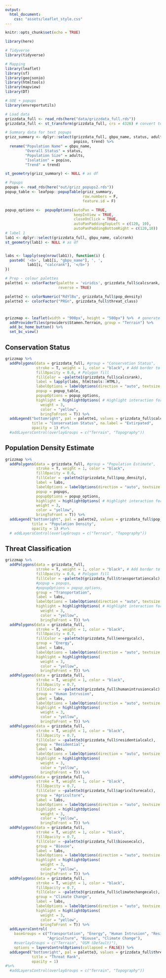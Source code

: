 ```yaml
---
output:
  html_document:
    css: "assets/leaflet_style.css"
---
```


```r
knitr::opts_chunk$set(echo = TRUE)

library(here)

# Tidyverse
library(tidyverse)

# Mapping
library(leaflet)
library(sf)
library(geojsonio)
library(htmltools)
library(mapview)
library(DT)

# SOE + popups
library(envreportutils)

# Load data
grizzdata_full <- read_rds(here("data/grizzdata_full.rds"))
grizzdata_full <- st_transform(grizzdata_full, crs = 4326) # convert to lat/long

# Summary data for text popups
grizz_summary <- dplyr::select(grizzdata_full, gbpu_name, status, adults, 
                               popiso, trend) %>%
  rename("Population Name" = gbpu_name,
         "Overall Status" = status,
         "Population Size" = adults,
         "Isolation" = popiso,
         "Trend" = trend) 

st_geometry(grizz_summary) <- NULL # as df

# Popups
popups <- read_rds(here("out/grizz_popups2.rds"))
popup_table <- leafpop::popupTable(grizz_summary,
                                   row.numbers = F, 
                                   feature.id = F)

popup_options <-  popupOptions(autoPan = TRUE,
                               keepInView = TRUE,
                               closeOnClick = TRUE,
                               autoPanPaddingTopLeft = c(120, 10),
                               autoPanPaddingBottomRight = c(120,10))
# label 1
lab1 <- dplyr::select(grizzdata_full, gbpu_name, calcrank)
st_geometry(lab1) <- NULL # as df


labs <- lapply(seq(nrow(lab1)), function(i) {
  paste0( '<b>', lab1[i, "gbpu_name"], ', ',  
          lab1[i, "calcrank"], '</b>') 
})

# Prep - colour palettes
palette1 <- colorFactor(palette = 'viridis', grizzdata_full$calcsrank,
                        reverse = TRUE)

palette2 <- colorNumeric("RdYlBu", grizzdata_full$pop_density)
palette3 <- colorFactor("PRGn", grizzdata_full$threat_class)
```

# {.tabset .tabset-fade}

```r
grizzmap <- leaflet(width = "900px", height = "500px") %>%  # generate leaflet map
  addProviderTiles(providers$Stamen.Terrain, group = "Terrain") %>%
  add_bc_home_button() %>%
  set_bc_view()

```

## Conservation Status

```r
grizzmap %>% 
  addPolygons(data = grizzdata_full, #group = "Conservation Status",
              stroke = T, weight = 1, color = "black", # Add border to polygons
              fillOpacity = 0.6, # Polygon fill
              fillColor = ~palette1(grizzdata_full$calcsrank),
              label = lapply(labs, htmltools::HTML),
              labelOptions = labelOptions(direction = "auto", textsize = "12px"),
              popup = popup_table,
              popupOptions = popup_options,
              highlight = highlightOptions( # Highlight interaction for mouse hover
                weight = 3,
                color = "yellow",
                bringToFront = T)) %>%
  addLegend("bottomright", pal = palette1, values = grizzdata_full$calcsrank,
            title = "Conservation Status", na.label = "Extirpated",
            opacity = 1) #%>%
  #addLayersControl(overlayGroups = c("Terrain", "Topography"))
```

## Population Density Estimate

``` r
grizzmap %>%
  addPolygons(data = grizzdata_full, #group = "Population Estimate",
              stroke = T, weight = 1, color = "black",
              fillOpacity = 0.6,
              fillColor = ~palette2(grizzdata_full$pop_density),
              label = labs,
              labelOptions = labelOptions(direction = "auto", textsize = "12px"),
              popup = popups,
              popupOptions = popup_options,
              highlight = highlightOptions( # Highlight interaction for mouse hover
              weight = 3,
              color = "yellow",
              bringToFront = T)) %>%
  addLegend("bottomright", pal = palette2, values = grizzdata_full$pop_density,
            title = "Population Density",
            opacity = 1) #%>%
  # addLayersControl(overlayGroups = c("Terrain", "Topography"))
```

## Threat Classification

``` r
grizzmap %>% 
  addPolygons(data = grizzdata_full,
              stroke = T, weight = 1, color = "black", # Add border to polygons
              fillOpacity = 0.6, # Polygon fill
              fillColor = ~palette3(grizzdata_full$transportationcalc),
              #popup = popups,
              #popupOptions = popup_options,
              group = "Transportation",
              label = labs,
              labelOptions = labelOptions(direction = "auto", textsize = "12px"),
              highlight = highlightOptions( # Highlight interaction for mouse hover
                weight = 3,
                color = "yellow",
                bringToFront = T)) %>%
  addPolygons(data = grizzdata_full,
              stroke = T, weight = 1, color = "black",
              fillOpacity = 0.7,
              fillColor = ~palette3(grizzdata_full$energycalc),
              group = "Energy",
              label = labs,
              labelOptions = labelOptions(direction = "auto", textsize = "12px"),
              highlight = highlightOptions(
                weight = 3,
                color = "yellow",
                bringToFront = T)) %>%
  addPolygons(data = grizzdata_full,
              stroke = T, weight = 1, color = "black",
              fillOpacity = 0.7,
              fillColor = ~palette3(grizzdata_full$humanintrusioncalc),
              group = "Human Intrusion",
              label = labs,
              labelOptions = labelOptions(direction = "auto", textsize = "12px"),
              highlight = highlightOptions(
                weight = 3,
                color = "yellow",
                bringToFront = T)) %>%
  addPolygons(data = grizzdata_full,
              stroke = T, weight = 1, color = "black",
              fillOpacity = 0.7,
              fillColor = ~palette3(grizzdata_full$residentialcalc),
              group = "Residential",
              label = labs,
              labelOptions = labelOptions(direction = "auto", textsize = "12px"),
              highlight = highlightOptions(
                weight = 3,
                color = "yellow",
                bringToFront = T)) %>%
  addPolygons(data = grizzdata_full,
              stroke = T, weight = 1, color = "black",
              fillOpacity = 0.7,
              fillColor = ~palette3(grizzdata_full$agriculturecalc),
              group = "Agriculture",
              label = labs,
              labelOptions = labelOptions(direction = "auto", textsize = "12px"),
              highlight = highlightOptions(
                weight = 3,
                color = "yellow",
                bringToFront = T)) %>%
  addPolygons(data = grizzdata_full,
              stroke = T, weight = 1, color = "black",
              fillOpacity = 0.7,
              fillColor = ~palette3(grizzdata_full$biousecalc),
              group = "Biouse",
              label = labs,
              labelOptions = labelOptions(direction = "auto", textsize = "12px"),
              highlight = highlightOptions(
                weight = 3,
                color = "yellow",
                bringToFront = T)) %>%
  addPolygons(data = grizzdata_full,
              stroke = T, weight = 1, color = "black",
              fillOpacity = 0.7,
              fillColor = ~palette3(grizzdata_full$climatechangecalc),
              group = "Climate Change",
              label = labs,
              labelOptions = labelOptions(direction = "auto", textsize = "12px"),
              highlight = highlightOptions(
                weight = 3,
                color = "yellow",
                bringToFront = T)) %>%
  addLayersControl(
    baseGroups = c("Transportation", "Energy", "Human Intrusion", "Residential",
                   "Agriculture", "Biouse", "Climate Change"),
    #overlayGroups = c("Terrain", "OSM (Default)"),
    options = layersControlOptions(collapsed = FALSE)) %>%
  addLegend("bottomright", pal = palette3, values = grizzdata_full$threat_class,
            title = "Threat Rank",
            opacity = 1)
#%>%
  #addLayersControl(overlayGroups = c("Terrain", "Topography"))
```
